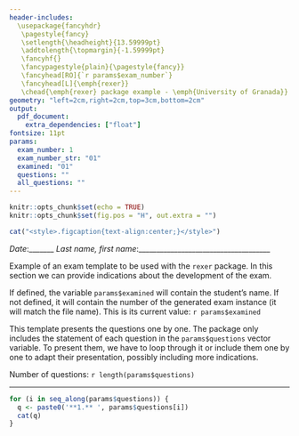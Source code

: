```yaml
---
header-includes:
  \usepackage{fancyhdr}
   \pagestyle{fancy}
   \setlength{\headheight}{13.59999pt}
   \addtolength{\topmargin}{-1.59999pt}
   \fancyhf{}
   \fancypagestyle{plain}{\pagestyle{fancy}}
   \fancyhead[RO]{`r params$exam_number`}
   \fancyhead[L]{\emph{rexer}}
   \chead{\emph{rexer} package example - \emph{University of Granada}}
geometry: "left=2cm,right=2cm,top=3cm,bottom=2cm"
output:
  pdf_document:
    extra_dependencies: ["float"]
fontsize: 11pt
params:
  exam_number: 1
  exam_number_str: "01"
  examined: "01"
  questions: ""
  all_questions: ""
---
```


```r
knitr::opts_chunk$set(echo = TRUE)
knitr::opts_chunk$set(fig.pos = "H", out.extra = "")
```

```r
cat("<style>.figcaption{text-align:center;}</style>")
```


*Date*:_______ *Last name, first name*:_____________________________________


Example of an exam template to be used with the `rexer` package. In this section we can provide indications about the development of the exam.

If defined, the variable `params$examined` will contain the student's name. If not defined, it will contain the number of the generated exam instance (it will match the file name). This is its current value: `r params$examined`

This template presents the questions one by one. The package only includes the statement of each question in the `params$questions` vector variable. To present them, we have to loop through it or include them one by one to adapt their presentation, possibly including more indications.

Number of questions: `r length(params$questions)`

---

```r
for (i in seq_along(params$questions)) {
  q <- paste0('**1.** ', params$questions[i])
  cat(q)
}
```
